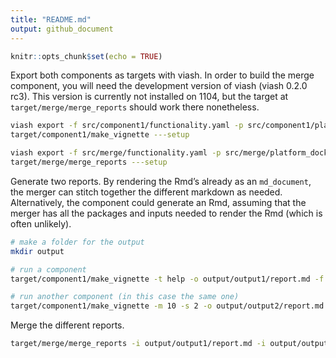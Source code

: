 ```yaml
---
title: "README.md"
output: github_document
---
```


```r
knitr::opts_chunk$set(echo = TRUE)
```

Export both components as targets with viash.
In order to build the merge component, you will need the development version of viash
(viash 0.2.0 rc3). This version is currently not installed on 1104, but the target
at `target/merge/merge_reports` should work there nonetheless.

```bash
viash export -f src/component1/functionality.yaml -p src/component1/platform_docker.yaml -o target/component1
target/component1/make_vignette ---setup

viash export -f src/merge/functionality.yaml -p src/merge/platform_docker.yaml -o target/merge
target/merge/merge_reports ---setup
```
Generate two reports. By rendering the Rmd's already as an `md_document`, 
the merger can stitch together the different markdown as needed. Alternatively, 
the component could generate an Rmd, assuming that the merger has all the 
packages and inputs needed to render the Rmd (which is often unlikely).

```bash
# make a folder for the output
mkdir output

# run a component
target/component1/make_vignette -t help -o output/output1/report.md -f md_document

# run another component (in this case the same one)
target/component1/make_vignette -m 10 -s 2 -o output/output2/report.md -f md_document
```

Merge the different reports.
```bash
target/merge/merge_reports -i output/output1/report.md -i output/output2/report.md -o output/book/book.pdf -f "bookdown::pdf_book"
```


